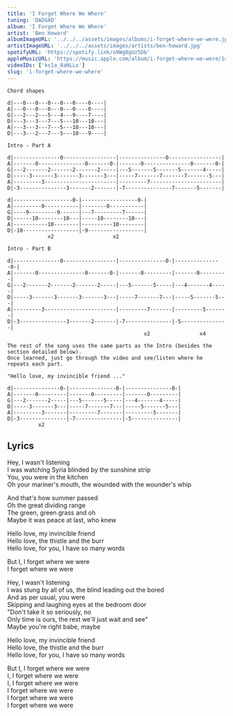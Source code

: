 ```yaml
---
title: 'I Forget Where We Where'
tuning: 'DADGAD'
album: 'I Forget Where We Where'
artist: 'Ben Howard'
albumImageURL: '../../../assets/images/albums/i-forget-where-we-were.jpg'
artistImageURL: '../../../assets/images/artists/ben-howard.jpg'
spotifyURL: 'https://spotify.link/o9Wg0gUz5Db'
appleMusicURL: 'https://music.apple.com/album/i-forget-where-we-were/1440821129?i=1440821135&l'
videoIDs: ['ks1a_8aNLLo']
slug: 'i-forget-where-we-where'
---
```


```
Chord shapes
 
d|---0---0---0---0---0----0----|
A|---0---0---0---0---0----0----|
G|---2---2---5---4---9----7----|
D|---3---3---7---5---10---10---|
A|---3---3---7---5---10---10---|
D|---3---2---7---5---10---9----|

Intro - Part A
 
d|---------------0-----------------|---------------0-----------------|
A|-------0---------------0-------0-|-------0---------------0-------0-|
G|---2-------2-------2-------2-----|---5-------5-------5-------4-----|
D|-----3-------3-------3-------3---|-----7-------7-------7-------5---|
A|---------3-----------------------|---------7-----------------------|
D|-3---------------3-------2-------|-7---------------7-------5-------|
 
d|-------------------0-|------------------0-|
A|---------0-----------|--------0-----------|
G|----9---------9------|---7---------7------|
D|------10--------10---|-----10--------10---|
A|-----------10--------|----------10--------|
D|-10------------------|-9------------------|
             x2                   x2

Intro - Part B
 
d|---------------0-----------------|---------------0-|---------------0-|
A|-------0---------------0-------0-|-------0---------|-------0---------|
G|---2-------2-------2-------2-----|---5-------5-----|---4-------4-----|
D|-----3-------3-------3-------3---|-----7-------7---|-----5-------5---|
A|---------3-----------------------|---------7-------|---------5-------|
D|-3---------------3-------2-------|-7---------------|-5---------------|
                                            x2                x4

The rest of the song uses the same parts as the Intro (besides the section detailed below).
Once learned, just go through the video and see/listen where he repeats each part.
 
"Hello love, my invincible friend ..."
 
d|---------------0-|---------------0-|---------------0-|
A|-------0---------|-------0---------|-------0---------|
G|---2-------2-----|---5-------5-----|---4-------4-----|
D|-----3-------3---|-----7-------7---|-----5-------5---|
A|---------3-------|---------7-------|---------5-------|
D|-3---------------|-7---------------|-5---------------|
          x2
```

## Lyrics

Hey, I wasn't listening  
I was watching Syria blinded by the sunshine strip  
You, you were in the kitchen  
Oh your mariner's mouth, the wounded with the wounder's whip  

And that's how summer passed  
Oh the great dividing range  
The green, green grass and oh  
Maybe it was peace at last, who knew  

Hello love, my invincible friend  
Hello love, the thistle and the burr  
Hello love, for you, I have so many words  

But I, I forget where we were  
I forget where we were  

Hey, I wasn't listening  
I was stung by all of us, the blind leading out the bored  
And as per usual, you were  
Skipping and laughing eyes at the bedroom door  
"Don't take it so seriously, no   
Only time is ours, the rest we'll just wait and see"  
Maybe you're right babe, maybe  

Hello love, my invincible friend  
Hello love, the thistle and the burr  
Hello love, for you, I have so many words  

But I, I forget where we were  
I, I forget where we were  
I, I forget where we were  
I forget where we were  
I forget where we were  
I forget where we were  